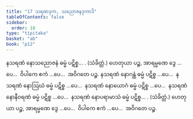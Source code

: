 ```yaml
---
title: "17 သရဏဒုက, သညောဇနဒုကာဒိ"
tableOfContents: false
sidebar:
  order: 18
type: "tipitaka"
basket: "ab"
book: "p12"
---
```



<DynamicBreadcrumb />

<Division number="48" book="p12" e="ch" v="40" p="170">

<Paragraph number="169" book="p12">
နသရဏံ နောသညောဇနံ ဓမ္မံ ပဋိစ္စ… . (သံခိတ္တံ.)
</Paragraph>

<Paragraph number="170" book="p12">
ဟေတုယာ ပဉ္စ, အာရမ္မဏေ ဒွေ …ပေ…  ဝိပါကေ ဧကံ …ပေ…  အဝိဂတေ ပဉ္စ.
</Paragraph>

</Division>
<Division number="49" book="p12" e="ch" v="40" p="170">

<Paragraph number="171" book="p12">
နသရဏံ နောဂန္ထံ ဓမ္မံ ပဋိစ္စ …ပေ…  နသရဏံ နောဩဃံ ဓမ္မံ ပဋိစ္စ …ပေ…  နသရဏံ နောယောဂံ ဓမ္မံ ပဋိစ္စ …ပေ…  နသရဏံ နောနီဝရဏံ ဓမ္မံ ပဋိစ္စ …ပေ…  နသရဏံ နောပရာမာသံ ဓမ္မံ ပဋိစ္စ… . (သံခိတ္တံ.)
</Paragraph>

<Paragraph number="172" book="p12">
ဟေတုယာ ပဉ္စ, အာရမ္မဏေ ဒွေ …ပေ…  ဝိပါကေ ဧကံ …ပေ…  အဝိဂတေ ပဉ္စ.
</Paragraph>
</Division>